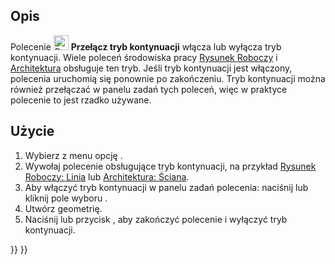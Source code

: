 <languages/>

{{Docnav/pl
|
|
|[[Draft_Workbench/pl|środowisko pracy Rysunek Roboczy]]
|IconL=
|IconR=
|IconC=Workbench_Draft.svg
}}

{{VeryImportantMessage|TO POLECENIE JEST PRZESTARZAŁE<br>
Nie będzie dostępne w {{VersionPlus/pl|0.22}}. Zamiast tego należy użyć pola wyboru {{MenuCommand|Kontynuuj}} w panelu zadań poleceń obsługujących ten tryb.}}

{{GuiCommand/pl
|Name=Draft ToggleContinueMode
|Name/pl=Rysunek Roboczy: Przełącz tryb kontynuacji
|MenuLocation=Narzędzia → Przełącz tryb kontynuacji
|Workbenches=[[Draft_Workbench/pl|Rysunek Roboczy]]
}}

<span id="Description"></span>
==Opis== 

Polecenie [[Image:Draft_ToggleContinueMode.svg|24px]] '''Przełącz tryb kontynuacji''' włącza lub wyłącza tryb kontynuacji. Wiele poleceń środowiska pracy [[Draft_Workbench/pl|Rysunek Roboczy]] i [[Arch_Workbench/pl|Architektura]] obsługuje ten tryb. Jeśli tryb kontynuacji jest włączony, polecenia uruchomią się ponownie po zakończeniu. Tryb kontynuacji można również przełączać w panelu zadań tych poleceń, więc w praktyce polecenie to jest rzadko używane.

<span id="Usage"></span>
==Użycie== 

# Wybierz z menu opcję {{MenuCommand|Narzędzia → [[Image:Draft_ToggleContinueMode.svg|16px]] Przełącz tryb kontynuacji}}.
# Wywołaj polecenie obsługujące tryb kontynuacji, na przykład [[Draft_Line/pl|Rysunek Roboczy: Linia]] lub [[Arch_Wall/pl|Architektura: Ściana]].
# Aby włączyć tryb kontynuacji w panelu zadań polecenia: naciśnij {{KEY|T}} lub kliknij pole wyboru {{MenuCommand|Kontynuuj}}.
# Utwórz geometrię.
# Naciśnij {{KEY|Esc}} lub przycisk {{Button|Zamknij}}, aby zakończyć polecenie i wyłączyć tryb kontynuacji.


{{Docnav/pl
|
|
|[[Draft_Workbench/pl|środowisko pracy Rysunek Roboczy]]
|IconL=
|IconR=
|IconC=Workbench_Draft.svg
}}

{{Draft Tools navi{{#translation:}}}}
{{Userdocnavi{{#translation:}}}}